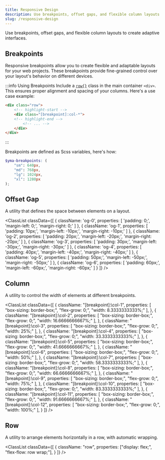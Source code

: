```yaml
---
title: Responsive Design
description: Use breakpoints, offset gaps, and flexible column layouts to create adaptive interfaces.
slug: /responsive-design
---
```



Use breakpoints, offset gaps, and flexible column layouts to create adaptive interfaces.

## Breakpoints

Responsive breakpoints allow you to create flexible and adaptable layouts for your web projects. These breakpoints provide fine-grained control over your layout's behavior on different devices.

:::info Using Breakpoints
Include a [`row{}`](#row) class in the main container `<div>`. This ensures proper alignment and spacing of your columns. Here's a use case example:

```html
<div class="row">
    <!-- highlight-start -->
    <div class="[breakpoint]:col-*">
    <!-- highlight-end -->
        <!-- ... -->
    </div>
</div>
```
:::

Breakpoints are defined as Scss variables, here's how:

```scss
$yma-breakpoints: (
    "sm": 640px,
    "md": 768px,
    "lg": 1024px,
    "xl": 1280px
);
```

## Offset Gap

A utility that defines the space between elements on a layout.

<ClassList
  classData={[
    {
      className: 'og-0',
      properties: [
        'padding: 0;',
        'margin-left: 0;',
        'margin-right: 0;'
      ]
    },
    {
      className: 'og-1',
      properties: [
        'padding: 10px;',
        'margin-left: -10px;',
        'margin-right: -10px;'
      ]
    },
    {
      className: 'og-2',
      properties: [
        'padding: 20px;',
        'margin-left: -20px;',
        'margin-right: -20px;'
      ]
    },
    {
      className: 'og-3',
      properties: [
        'padding: 30px;',
        'margin-left: -30px;',
        'margin-right: -30px;'
      ]
    },
    {
      className: 'og-4',
      properties: [
        'padding: 40px;',
        'margin-left: -40px;',
        'margin-right: -40px;'
      ]
    },
    {
      className: 'og-5',
      properties: [
        'padding: 50px;',
        'margin-left: -50px;',
        'margin-right: -50px;'
      ]
    },
    {
      className: 'og-6',
      properties: [
        'padding: 60px;',
        'margin-left: -60px;',
        'margin-right: -60px;'
      ]
    }
  ]}
/>

## Column

A utility to control the width of elements at different breakpoints.

<ClassList
  classData={[
    {
      className: "[breakpoint]:\col-1",
      properties: [
        "box-sizing: border-box;",
        "flex-grow: 0;",
        "width: 8.3333333333%;"
      ],
    },
    {
      className: "[breakpoint]:\col-2",
      properties: [
        "box-sizing: border-box;",
        "flex-grow: 0;",
        "width: 16.6666666667%;"
      ],
    },
    {
      className: "[breakpoint]:\col-3",
      properties: [
        "box-sizing: border-box;",
        "flex-grow: 0;",
        "width: 25%;"
      ],
    },
    {
      className: "[breakpoint]:\col-4",
      properties: [
        "box-sizing: border-box;",
        "flex-grow: 0;",
        "width: 33.3333333333%;"
      ],
    },
    {
      className: "[breakpoint]:\col-5",
      properties: [
        "box-sizing: border-box;",
        "flex-grow: 0;",
        "width: 41.6666666667%;"
      ],
    },
    {
      className: "[breakpoint]:\col-6",
      properties: [
        "box-sizing: border-box;",
        "flex-grow: 0;",
        "width: 50%;"
      ],
    },
    {
      className: "[breakpoint]:\col-7",
      properties: [
        "box-sizing: border-box;",
        "flex-grow: 0;",
        "width: 58.3333333333%;"
      ],
    },
    {
      className: "[breakpoint]:\col-8",
      properties: [
        "box-sizing: border-box;",
        "flex-grow: 0;",
        "width: 66.6666666667%;"
      ],
    },
    {
      className: "[breakpoint]:\col-9",
      properties: [
        "box-sizing: border-box;",
        "flex-grow: 0;",
        "width: 75%;"
      ],
    },
    {
      className: "[breakpoint]:\col-10",
      properties: [
        "box-sizing: border-box;",
        "flex-grow: 0;",
        "width: 83.3333333333%;"
      ],
    },
    {
      className: "[breakpoint]:\col-11",
      properties: [
        "box-sizing: border-box;",
        "flex-grow: 0;",
        "width: 91.6666666667%;"
      ],
    },
    {
      className: "[breakpoint]:\col-12",
      properties: [
        "box-sizing: border-box;",
        "flex-grow: 0;",
        "width: 100%;"
      ],
    }
  ]}
/>

## Row

A utility to arrange elements horizontally in a row, with automatic wrapping.

<ClassList
  classData={[
    {
      className: "row",
      properties: ["display: flex;", "flex-flow: row wrap;"],
    }
  ]}
/>